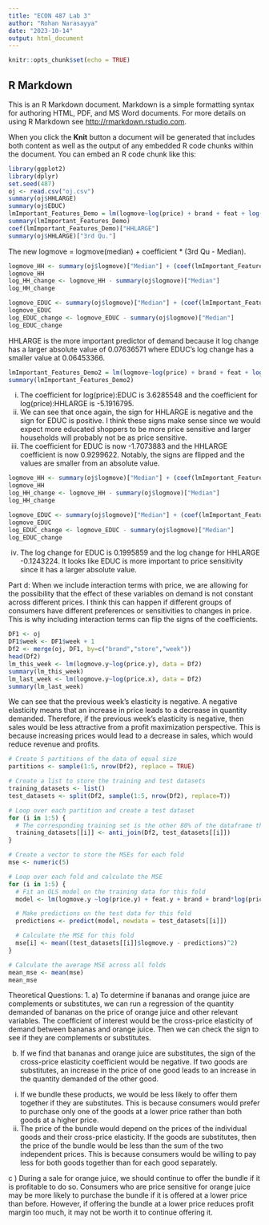 ---
title: "ECON 487 Lab 3"
author: "Rohan Narasayya"
date: "2023-10-14"
output: html_document
---

```{r setup, include=FALSE}
knitr::opts_chunk$set(echo = TRUE)
```

## R Markdown

This is an R Markdown document. Markdown is a simple formatting syntax for authoring HTML, PDF, and MS Word documents. For more details on using R Markdown see <http://rmarkdown.rstudio.com>.

When you click the **Knit** button a document will be generated that includes both content as well as the output of any embedded R code chunks within the document. You can embed an R code chunk like this:


```{r}
library(ggplot2)
library(dplyr)
set.seed(487)
oj <- read.csv("oj.csv")
summary(oj$HHLARGE)
summary(oj$EDUC)
lmImportant_Features_Demo = lm(logmove~log(price) + brand + feat + log(price):feat + brand:feat + brand:log(price) + EDUC + INCOME + HHLARGE + WORKWOM + store + week, data = oj)
summary(lmImportant_Features_Demo)
coef(lmImportant_Features_Demo)["HHLARGE"]
summary(oj$HHLARGE)["3rd Qu."]
```

The new logmove = logmove(median) + coefficient * (3rd Qu - Median).

```{r}
logmove_HH <- summary(oj$logmove)["Median"] + (coef(lmImportant_Features_Demo)["HHLARGE"]) * (summary(oj$HHLARGE)["3rd Qu."] - summary(oj$HHLARGE)["Median"])
logmove_HH
log_HH_change <- logmove_HH - summary(oj$logmove)["Median"]
log_HH_change

logmove_EDUC <- summary(oj$logmove)["Median"] + (coef(lmImportant_Features_Demo)["EDUC"]) * (summary(oj$EDUC)["3rd Qu."] - summary(oj$EDUC)["Median"])
logmove_EDUC
log_EDUC_change <- logmove_EDUC - summary(oj$logmove)["Median"]
log_EDUC_change

```

HHLARGE is the more important predictor of demand because it log change has a larger absolute value of 0.07636571 where EDUC's log change has a smaller value at 0.06453366.

```{r}
lmImportant_Features_Demo2 = lm(logmove~log(price) + brand + feat + log(price):feat + brand:feat + brand:log(price) + EDUC + EDUC:log(price) + INCOME + HHLARGE + HHLARGE:log(price) + WORKWOM + store + week, data = oj)
summary(lmImportant_Features_Demo2)
```

i) The coefficient for log(price):EDUC is 3.6285548 and the coefficient for log(price):HHLARGE is -5.1916795. 
ii) We can see that once again, the sign for HHLARGE is negative and the sign for EDUC is positive. I think these signs make sense since we would expect more educated shoppers to be more price sensitive and larger households will probably not be as price sensitive.
iii) The coefficient for EDUC is now -1.7073883 and the HHLARGE coefficient is now 0.9299622. Notably, the signs are flipped and the values are smaller from an absolute value.
```{r}
logmove_HH <- summary(oj$logmove)["Median"] + (coef(lmImportant_Features_Demo2)["log(price):HHLARGE"]) * (summary(oj$HHLARGE)["3rd Qu."] - summary(oj$HHLARGE)["Median"])
logmove_HH
log_HH_change <- logmove_HH - summary(oj$logmove)["Median"]
log_HH_change

logmove_EDUC <- summary(oj$logmove)["Median"] + (coef(lmImportant_Features_Demo2)["log(price):EDUC"]) * (summary(oj$EDUC)["3rd Qu."] - summary(oj$EDUC)["Median"])
logmove_EDUC
log_EDUC_change <- logmove_EDUC - summary(oj$logmove)["Median"]
log_EDUC_change
```

iv) The log change for EDUC is 0.1995859 and the log change for HHLARGE -0.1243224. It looks like EDUC is more important to price sensitivity since it has a larger absolute value.

Part d: When we include interaction terms with price, we are allowing for the possibility that the effect of these variables on demand is not constant across different prices. I think this can happen if different groups of consumers have different preferences or sensitivities to changes in price. This is why including interaction terms can flip the signs of the coefficients.

```{r}
DF1 <- oj
DF1$week <- DF1$week + 1
Df2 <- merge(oj, DF1, by=c("brand","store","week"))
head(Df2)
lm_this_week <- lm(logmove.y~log(price.y), data = Df2)
summary(lm_this_week)
lm_last_week <- lm(logmove.y~log(price.x), data = Df2)
summary(lm_last_week)
```

We can see that the previous week's elasticity is negative. A negative elasticity means that an increase in price leads to a decrease in quantity demanded. Therefore, if the previous week’s elasticity is negative, then sales would be less attractive from a profit maximization perspective. This is because increasing prices would lead to a decrease in sales, which would reduce revenue and profits.

```{r}
# Create 5 partitions of the data of equal size
partitions <- sample(1:5, nrow(Df2), replace = TRUE)

# Create a list to store the training and test datasets
training_datasets <- list()
test_datasets <- split(Df2, sample(1:5, nrow(Df2), replace=T))

# Loop over each partition and create a test dataset
for (i in 1:5) {
  # The corresponding training set is the other 80% of the dataframe that is not the test set
  training_datasets[[i]] <- anti_join(Df2, test_datasets[[i]])
}

# Create a vector to store the MSEs for each fold
mse <- numeric(5)

# Loop over each fold and calculate the MSE
for (i in 1:5) {
  # Fit an OLS model on the training data for this fold
  model <- lm(logmove.y ~log(price.y) + feat.y + brand + brand*log(price.y) + log(price.x) + EDUC.y:log(price.y) + HHLARGE.y:log(price.y) + AGE60.y + EDUC.y + ETHNIC.y + HHLARGE.y + WORKWOM.y + HVAL150.y + SSTRDIST.y + SSTRVOL.y + CPDIST5.y + CPWVOL5.y, data = training_datasets[[i]])

  # Make predictions on the test data for this fold
  predictions <- predict(model, newdata = test_datasets[[i]])

  # Calculate the MSE for this fold
  mse[i] <- mean((test_datasets[[i]]$logmove.y - predictions)^2)
}

# Calculate the average MSE across all folds
mean_mse <- mean(mse)
mean_mse
```

Theoretical Questions:
1. a) To determine if bananas and orange juice are complements or substitutes, we can run a regression of the quantity demanded of bananas on the price of orange juice and other relevant variables. The coefficient of interest would be the cross-price elasticity of demand between bananas and orange juice. Then we can check the sign to see if they are complements or substitutes.

b) If we find that bananas and orange juice are substitutes, the sign of the cross-price elasticity coefficient would be negative. If two goods are substitutes, an increase in the price of one good leads to an increase in the quantity demanded of the other good. 
i. If we bundle these products, we would be less likely to offer them together if they are substitutes. This is because consumers would prefer to purchase only one of the goods at a lower price rather than both goods at a higher price.
ii. The price of the bundle would depend on the prices of the individual goods and their cross-price elasticity. If the goods are substitutes, then the price of the bundle would be less than the sum of the two independent prices. This is because consumers would be willing to pay less for both goods together than for each good separately.

c ) During a sale for orange juice, we should continue to offer the bundle if it is profitable to do so. Consumers who are price sensitive for orange juice may be more likely to purchase the bundle if it is offered at a lower price than before. However, if offering the bundle at a lower price reduces profit margin too much, it may not be worth it to continue offering it.